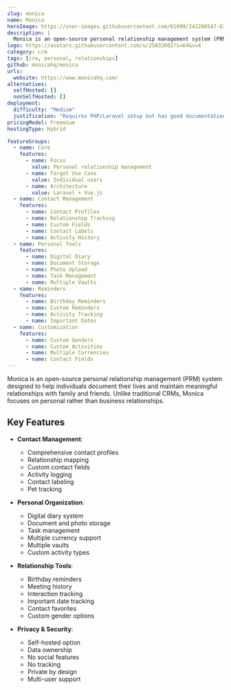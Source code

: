 ```yaml
---
slug: monica
name: Monica
heroImage: https://user-images.githubusercontent.com/61099/242266547-63d98bd9-35f3-4dfe-92f4-a4a8dd75aa5c.png
description: |
  Monica is an open-source personal relationship management system (PRM) that helps you document your life and organize interactions with family and friends, offering features like contact management, reminders, diary entries, and document storage.
logo: https://avatars.githubusercontent.com/u/25832602?s=64&v=4
category: crm
tags: [crm, personal, relationships]
github: monicahq/monica
urls:
  website: https://www.monicahq.com/
alternatives:
  selfHosted: []
  nonSelfHosted: []
deployment:
  difficulty: "Medium"
  justification: "Requires PHP/Laravel setup but has good documentation and Docker support."
pricingModel: Freemium
hostingType: Hybrid

featureGroups:
  - name: Core
    features:
      - name: Focus
        value: Personal relationship management
      - name: Target Use Case
        value: Individual users
      - name: Architecture
        value: Laravel + Vue.js
  - name: Contact Management
    features:
      - name: Contact Profiles
      - name: Relationship Tracking
      - name: Custom Fields
      - name: Contact Labels
      - name: Activity History
  - name: Personal Tools
    features:
      - name: Digital Diary
      - name: Document Storage
      - name: Photo Upload
      - name: Task Management
      - name: Multiple Vaults
  - name: Reminders
    features:
      - name: Birthday Reminders
      - name: Custom Reminders
      - name: Activity Tracking
      - name: Important Dates
  - name: Customization
    features:
      - name: Custom Genders
      - name: Custom Activities
      - name: Multiple Currencies
      - name: Contact Fields
---
```


Monica is an open-source personal relationship management (PRM) system designed to help individuals document their lives and maintain meaningful relationships with family and friends. Unlike traditional CRMs, Monica focuses on personal rather than business relationships.

## Key Features

- **Contact Management**:

  - Comprehensive contact profiles
  - Relationship mapping
  - Custom contact fields
  - Activity logging
  - Contact labeling
  - Pet tracking

- **Personal Organization**:

  - Digital diary system
  - Document and photo storage
  - Task management
  - Multiple currency support
  - Multiple vaults
  - Custom activity types

- **Relationship Tools**:

  - Birthday reminders
  - Meeting history
  - Interaction tracking
  - Important date tracking
  - Contact favorites
  - Custom gender options

- **Privacy & Security**:
  - Self-hosted option
  - Data ownership
  - No social features
  - No tracking
  - Private by design
  - Multi-user support
